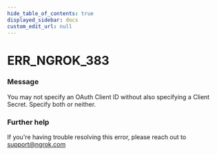 ```yaml
---
hide_table_of_contents: true
displayed_sidebar: docs
custom_edit_url: null
---
```



# ERR_NGROK_383

### Message
You may not specify an OAuth Client ID without also specifying a Client Secret. Specify both or neither.

### Further help
If you're having trouble resolving this error, please reach out to [support@ngrok.com](mailto:support@ngrok.com?subject=Help%20with%20ERR_NGROK_383)


<ErrorDetails error='err_ngrok_383' />
